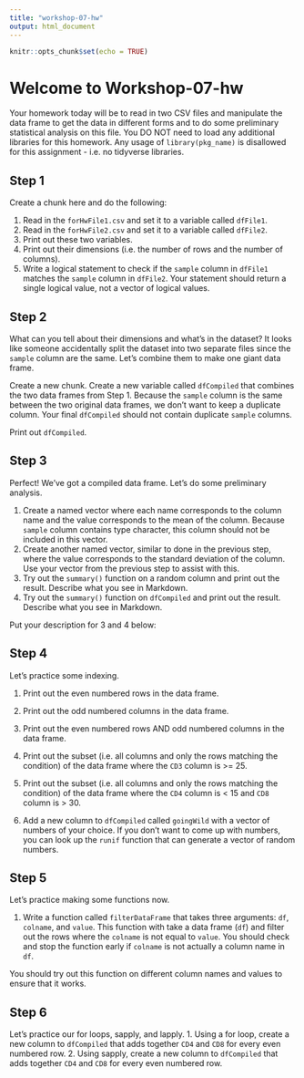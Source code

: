 ```yaml
---
title: "workshop-07-hw"
output: html_document
---
```


```r
knitr::opts_chunk$set(echo = TRUE)
```

# Welcome to Workshop-07-hw
Your homework today will be to read in two CSV files and manipulate the data frame to get the data in different forms and to do some preliminary statistical analysis on this file. You DO NOT need to load any additional libraries for this homework. Any usage of `library(pkg_name)` is disallowed for this assignment - i.e. no tidyverse libraries.

## Step 1
Create a chunk here and do the following:

1. Read in the `forHwFile1.csv` and set it to a variable called `dfFile1`.
2. Read in the `forHwFile2.csv` and set it to a variable called `dfFile2`.
3. Print out these two variables.
4. Print out their dimensions (i.e. the number of rows and the number of columns).
5. Write a logical statement to check if the `sample` column in `dfFile1` matches the `sample` column in `dfFile2`. Your statement should return a single logical value, not a vector of logical values.  

## Step 2
What can you tell about their dimensions and what's in the dataset? It looks like someone accidentally split the dataset into two separate files since the `sample` column are the same. Let's combine them to make one giant data frame.

Create a new chunk. Create a new variable called `dfCompiled` that combines the two data frames from Step 1. Because the `sample` column is the same between the two original data frames, we don't want to keep a duplicate column. Your final `dfCompiled` should not contain duplicate `sample` columns.

Print out `dfCompiled`.

## Step 3
Perfect! We've got a compiled data frame. Let's do some preliminary analysis.

1. Create a named vector where each name corresponds to the column name and the value corresponds to the mean of the column. Because `sample` column contains type character, this column should not be included in this vector.
2. Create another named vector, similar to done in the previous step, where the value corresponds to the standard deviation of the column. Use your vector from the previous step to assist with this.
3. Try out the `summary()` function on a random column and print out the result. Describe what you see in Markdown.
4. Try out the `summary()` function on `dfCompiled` and print out the result. Describe what you see in Markdown.

Put your description for 3 and 4 below:


## Step 4
Let's practice some indexing.

1. Print out the even numbered rows in the data frame.
2. Print out the odd numbered columns in the data frame.
3. Print out the even numbered rows AND odd numbered columns in the data frame.
4. Print out the subset (i.e. all columns and only the rows matching the condition) of the data frame where the `CD3` column is >= 25.
5. Print out the subset (i.e. all columns and only the rows matching the condition) of the data frame where the `CD4` column is < 15 and `CD8` column is > 30.

6. Add a new column to `dfCompiled` called `goingWild` with a vector of numbers of your choice. If you don't want to come up with numbers, you can look up the `runif` function that can generate a vector of random numbers.

## Step 5
Let's practice making some functions now.

1. Write a function called `filterDataFrame` that takes three arguments: `df`, `colname`, and `value`. This function with take a data frame (`df`) and filter out the rows where the `colname` is not equal to `value`. You should check and stop the function early if `colname` is not actually a column name in `df`.

You should try out this function on different column names and values to ensure that it works. 

## Step 6
Let's practice our for loops, sapply, and lapply.
1. Using a for loop, create a new column to `dfCompiled` that adds together `CD4` and `CD8` for every even numbered row.
2. Using sapply, create a new column to `dfCompiled` that adds together `CD4` and `CD8` for every even numbered row.